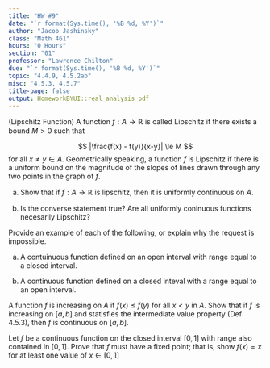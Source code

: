 ```yaml
---
title: "HW #9"
date: "`r format(Sys.time(), '%B %d, %Y')`"
author: "Jacob Jashinsky"
class: "Math 461"
hours: "0 Hours"
section: "01"
professor: "Lawrence Chilton"
due: "`r format(Sys.time(), '%B %d, %Y')`"
topic: "4.4.9, 4.5.2ab"
misc: "4.5.3, 4.5.7"
title-page: false
output: HomeworkBYUI::real_analysis_pdf
---
```

<!------------------------------------------------------------------------------>
<!------------------------------- Question 01 ---------------------------------->
<!------------------------------------------------------------------------------>
\exercise{4.4.9}

(Lipschitz Function) A function $f: A \to \mathbb{R}$ is called Lipschitz if there exists a bound $M > 0$ such that 

$$
|\frac{f(x) - f(y)}{x-y}| \le M
$$
for all $x \ne y \in A$. Geometrically speaking, a function $f$ is Lipschitz if there is a uniform bound on the magnitude of the slopes of lines drawn through any two points in the graph of $f$.

a) Show that if $f: A \to \mathbb{R}$ is lipschitz, then it is uniformly continuous on $A$. 


\begin{solution}
x<1
\end{solution}

b) Is the converse statement true? Are all uniformly coninuous functions necesarily Lipschitz?

\begin{solution}
x<1
\end{solution}

\newpage
<!------------------------------------------------------------------------------>
<!------------------------------- Question 02 ---------------------------------->
<!------------------------------------------------------------------------------>
\exercise{4.5.2ab}

Provide an example of each of the following, or explain why the request is impossible. 

a) A contuinuous function defined on an open interval with range equal to a closed interval. 

\begin{solution}
x<1
\end{solution}

b) A continuous function defined on a closed inteval with a range equal to an open interval. 

\begin{solution}
x<1
\end{solution}


\newpage
<!------------------------------------------------------------------------------>
<!------------------------------- Question 03 ---------------------------------->
<!------------------------------------------------------------------------------>
\exercise{4.5.3}

A function $f$ is increasing on $A$ if $f(x) \le f(y)$ for all $x < y$ in $A$. Show that if $f$ is increasing on $[a,b]$ and statisfies the intermediate value property (Def 4.5.3), then $f$ is continuous on $[a,b]$.

\begin{solution}
x<1
\end{solution}



\newpage
<!------------------------------------------------------------------------------>
<!------------------------------- Question 04 ---------------------------------->
<!------------------------------------------------------------------------------>
\exercise{4.5.7}

Let $f$ be a continuous function on the closed interval $[0,1]$ with range also contained in $[0,1]$. Prove that $f$ must have a fixed point; that is, show $f(x) = x$ for at least one value of $x \in [0,1]$

\begin{solution}
x<1
\end{solution}
